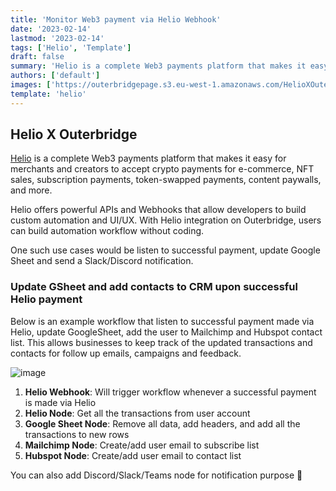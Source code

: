```yaml
---
title: 'Monitor Web3 payment via Helio Webhook'
date: '2023-02-14'
lastmod: '2023-02-14'
tags: ['Helio', 'Template']
draft: false
summary: 'Helio is a complete Web3 payments platform that makes it easy for merchants and creators to accept crypto payments for e-commerce, NFT sales, subscription payments, token-swapped payments, content paywalls, and more.'
authors: ['default']
images: ['https://outerbridgepage.s3.eu-west-1.amazonaws.com/HelioXOuterbridge.png']
template: 'helio'
---
```


## Helio X Outerbridge

[Helio](https://www.hel.io/) is a complete Web3 payments platform that makes it easy for merchants and creators to accept crypto payments for e-commerce, NFT sales, subscription payments, token-swapped payments, content paywalls, and more.

Helio offers powerful APIs and Webhooks that allow developers to build custom automation and UI/UX. With Helio integration on Outerbridge, users can build automation workflow without coding.

One such use cases would be listen to successful payment, update Google Sheet and send a Slack/Discord notification.

### Update GSheet and add contacts to CRM upon successful Helio payment

Below is an example workflow that listen to successful payment made via Helio, update GoogleSheet, add the user to Mailchimp and Hubspot contact list.
This allows businesses to keep track of the updated transactions and contacts for follow up emails, campaigns and feedback.

![image](https://outerbridgepage.s3.eu-west-1.amazonaws.com/HelioXOuterbridge.png)

1. **Helio Webhook**: Will trigger workflow whenever a successful payment is made via Helio
2. **Helio Node**: Get all the transactions from user account
3. **Google Sheet Node**: Remove all data, add headers, and add all the transactions to new rows
4. **Mailchimp Node**: Create/add user email to subscribe list
5. **Hubspot Node**: Create/add user email to contact list

You can also add Discord/Slack/Teams node for notification purpose 🔔
